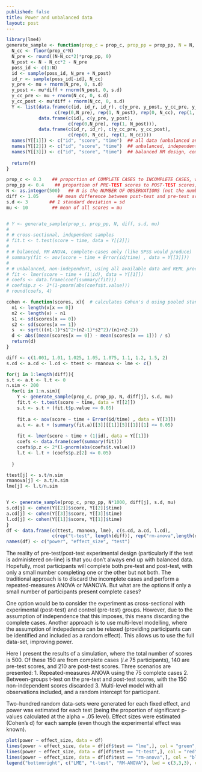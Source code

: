 ```yaml
---
published: false
title: Power and unbalanced data
layout: post
---
```


```r
library(lme4)
generate_sample <- function(prop_c = prop_c, prop_pp = prop_pp, N = N, diff = diff, s.d = s.d, mu = mu){
  N_cc <- floor(prop_c*N)
  N_pre <- round((N-N_cc*2)*prop_pp, 0)
  N_post <- N - N_cc*2 - N_pre
  poss_id <- c(1:N)
  id <- sample(poss_id, N_pre + N_post)
  id_r <- sample(poss_id[-id], N_cc)
  y_pre <- mu + rnorm(N_pre, 0, s.d)
  y_post <- mu*diff + rnorm(N_post, 0, s.d)
  y_cc_pre <- mu + rnorm(N_cc, 0, s.d)
  y_cc_post <- mu*diff + rnorm(N_cc, 0, s.d)
  Y <- list(data.frame(c(id, id_r, id_r), c(y_pre, y_post, y_cc_pre, y_cc_post),
                  c(rep(0,N_pre), rep(1, N_post), rep(0, N_cc), rep(1, N_cc))),
            data.frame(c(id), c(y_pre, y_post),
                       c(rep(0,N_pre), rep(1, N_post))),
            data.frame(c(id_r, id_r), c(y_cc_pre, y_cc_post),
                       c(rep(0, N_cc), rep(1, N_cc))))
  names(Y[[1]]) <- c("id", "score", "time")  ## all data (unbalanced and non-independent)
  names(Y[[2]]) <- c("id", "score", "time")  ## unbalanced, independent samples
  names(Y[[3]]) <- c("id", "score", "time")  ## balanced RM design, complete cases
  
  return(Y)
}

prop_c <- 0.3    ## proportion of COMPLETE CASES to INCOMPLETE CASES, where 0 < prop_c < 1
prop_pp <- 0.4    ## proportion of PRE-TEST scores to POST-TEST scores, where 0 < prop_pp < 1
N <- as.integer(500)   ## N is the NUMBER OF OBSERVATIONS (not the number of unique participants)
diff <- 1.05       ## mean difference between post-test and pre-test scores as a co-efficient
s.d <- 3        ## 1 standard deviation = sd
mu <- 10         ## mean of all scores = mu


# Y <- generate_sample(prop_c, prop_pp, N, diff, s.d, mu)
# 
# # cross-sectional, independent samples
# fit.t <- t.test(score ~ time, data = Y[[2]])
# 
# # balanced, RM ANOVA, complete-cases only (like SPSS would produce)
# summary(fit <- aov(score ~ time + Error(id/time) , data = Y[[3]]))
# 
# # unbalanced, non-independent, using all available data and REML procedure
# fit <- lmer(score ~ time + (1|id), data = Y[[1]])
# coefs <- data.frame(coef(summary(fit)))
# coefs$p.z <- 2*(1-pnorm(abs(coefs$t.value)))
# round(coefs, 4)

cohen <- function(scores, x){  # calculates Cohen's d using pooled standard deviation
  n1 <- length(x[x == 0])
  n2 <- length(x) - n1
  s1 <- sd(scores[x == 0])
  s2 <- sd(scores[x == 1])
  s  <- sqrt(((n1-1)*s1^2+(n2-1)*s2^2)/(n1+n2-2))
  d <- abs((mean(scores[x == 0]) - mean(scores[x == 1])) / s)
  return(d)
}

diff <- c(1.001, 1.01, 1.025, 1.05, 1.075, 1.1, 1.2, 1.5, 2)
s.cd <- a.cd <- l.cd <- ttest <- rmanova <- lme <- c()

for(j in 1:length(diff)){
s.t <- a.t <- l.t <- 0
n.sim <- 200  
  for(i in 1:n.sim){
    Y <- generate_sample(prop_c, prop_pp, N, diff[j], s.d, mu)
    fit.t <- t.test(score ~ time, data = Y[[2]])
    s.t <- s.t + (fit.t$p.value <= 0.05)
  
    fit.a <- aov(score ~ time + Error(id/time) , data = Y[[3]])
    a.t <- a.t + (summary(fit.a)[[3]][[1]][5][[1]][1] <= 0.05)
    
    fit <- lmer(score ~ time + (1|id), data = Y[[1]])
    coefs <- data.frame(coef(summary(fit)))
    coefs$p.z <- 2*(1-pnorm(abs(coefs$t.value)))
    l.t <- l.t + (coefs$p.z[2] <= 0.05)
    
  }

ttest[j] <- s.t/n.sim
rmanova[j] <- a.t/n.sim
lme[j] <- l.t/n.sim


Y <- generate_sample(prop_c, prop_pp, N*1000, diff[j], s.d, mu)
s.cd[j] <- cohen(Y[[2]]$score, Y[[2]]$time)
a.cd[j] <- cohen(Y[[3]]$score, Y[[3]]$time)
l.cd[j] <- cohen(Y[[1]]$score, Y[[1]]$time)
}
df <- data.frame(c(ttest, rmanova, lme), c(s.cd, a.cd, l.cd),
                 c(rep("t-test", length(diff)), rep("rm-anova",length(diff)), rep("lme", length(diff))))
names(df) <- c("power", "effect_size", "test")
```


The reality of pre-test/post-test experimental design (particularly if the test is administered on-line) is that you don't always end up with balanced data. Hopefully, most participants will complete both pre-test and post-test, with only a small number completing one or the other but not both. The traditional approach is to discard the incomplete cases and perform a repeated-measures ANOVA or MANOVA. But what are the options if only a small number of participants present complete cases?

One option would be to consider the experiment as cross-sectional with experimental (post-test) and control (pre-test) groups. However, due to the assumption of independence that this imposes, this means discarding the complete cases. Another approach is to use multi-level modelling, where the assumption of indepedence can be relaxed (providing participants can be identified and included as a random effect). This allows us to use the full data-set, improving power.

Here I present the results of a simulation, where the total number of scores is 500. Of these 150 are from complete cases (*i.e* 75 participants), 140 are pre-test scores, and 210 are post-test scores. Three scenarios are presented:
1. Repeated-measures ANOVA using the 75 complete cases
2. Between-groups t-test on the pre-test and post-test scores, with the 150 non-independent scores discarded
3. Multi-level model with all observations included, and a random intercept for participant.

Two-hundred random data-sets were generated for each fixed effect, and power was estimated for each test (being the proportion of significant p-values calculated at the alpha = .05 level). Effect sizes were estimated (Cohen's d) for each sample (even though the experimental effect was known).

```r
plot(power ~ effect_size, data = df)
lines(power ~ effect_size, data = df[df$test == "lme",], col = "green", lwd = 3)
lines(power ~ effect_size, data = df[df$test == "t-test",], col = "red", lwd = 3)
lines(power ~ effect_size, data = df[df$test == "rm-anova",], col = "blue", lwd = 3)
legend("bottomright", c("LME", "t-test", "RM-ANOVA"), lwd = c(3,3,3), col = c("green", "red", "blue"))
```